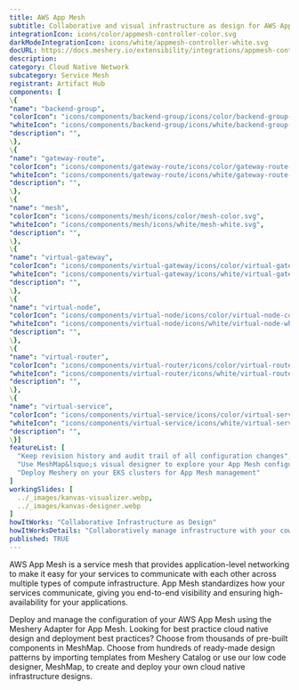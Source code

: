 ```yaml
---
title: AWS App Mesh
subtitle: Collaborative and visual infrastructure as design for AWS App Mesh
integrationIcon: icons/color/appmesh-controller-color.svg
darkModeIntegrationIcon: icons/white/appmesh-controller-white.svg
docURL: https://docs.meshery.io/extensibility/integrations/appmesh-controller
description: 
category: Cloud Native Network
subcategory: Service Mesh
registrant: Artifact Hub
components: [
\{
"name": "backend-group",
"colorIcon": "icons/components/backend-group/icons/color/backend-group-color.svg",
"whiteIcon": "icons/components/backend-group/icons/white/backend-group-white.svg",
"description": "",
\},
\{
"name": "gateway-route",
"colorIcon": "icons/components/gateway-route/icons/color/gateway-route-color.svg",
"whiteIcon": "icons/components/gateway-route/icons/white/gateway-route-white.svg",
"description": "",
\},
\{
"name": "mesh",
"colorIcon": "icons/components/mesh/icons/color/mesh-color.svg",
"whiteIcon": "icons/components/mesh/icons/white/mesh-white.svg",
"description": "",
\},
\{
"name": "virtual-gateway",
"colorIcon": "icons/components/virtual-gateway/icons/color/virtual-gateway-color.svg",
"whiteIcon": "icons/components/virtual-gateway/icons/white/virtual-gateway-white.svg",
"description": "",
\},
\{
"name": "virtual-node",
"colorIcon": "icons/components/virtual-node/icons/color/virtual-node-color.svg",
"whiteIcon": "icons/components/virtual-node/icons/white/virtual-node-white.svg",
"description": "",
\},
\{
"name": "virtual-router",
"colorIcon": "icons/components/virtual-router/icons/color/virtual-router-color.svg",
"whiteIcon": "icons/components/virtual-router/icons/white/virtual-router-white.svg",
"description": "",
\},
\{
"name": "virtual-service",
"colorIcon": "icons/components/virtual-service/icons/color/virtual-service-color.svg",
"whiteIcon": "icons/components/virtual-service/icons/white/virtual-service-white.svg",
"description": "",
\}]
featureList: [
  "Keep revision history and audit trail of all configuration changes",
  "Use MeshMap&lsquo;s visual designer to explore your App Mesh configuration",
  "Deploy Meshery on your EKS clusters for App Mesh management"
]
workingSlides: [
  ../_images/kanvas-visualizer.webp,
  ../_images/kanvas-designer.webp
]
howItWorks: "Collaborative Infrastructure as Design"
howItWorksDetails: "Collaboratively manage infrastructure with your coworkers synchronously sharing the same designs."
published: TRUE
---
```

<p>
AWS App Mesh is a service mesh that provides application-level networking to make it easy for your services to communicate with each other across multiple types of compute infrastructure. App Mesh standardizes how your services communicate, giving you end-to-end visibility and ensuring high-availability for your applications.
</p>
<p>
    Deploy and manage the configuration of your AWS App Mesh using the Meshery Adapter for App Mesh. Looking for best practice cloud native design and deployment best practices? Choose from thousands of pre-built components in MeshMap. Choose from hundreds of ready-made design patterns by importing templates from Meshery Catalog or use our low code designer, MeshMap, to create and deploy your own cloud native infrastructure designs.
</p>
